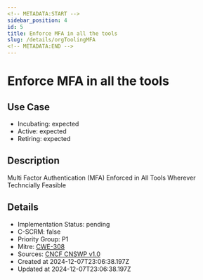 ```yaml
---
<!-- METADATA:START -->
sidebar_position: 4
id: 5
title: Enforce MFA in all the tools
slug: /details/orgToolingMFA
<!-- METADATA:END -->
---
```


<!-- TITLE:START -->
# Enforce MFA in all the tools
<!-- TITLE:END -->

## Use Case
<!-- LEVELS:START -->
- Incubating: expected
- Active: expected
- Retiring: expected
<!-- LEVELS:END -->

<!-- DESCRIPTION:START -->
## Description
Multi Factor Authentication (MFA) Enforced in All Tools Wherever Techncially Feasible
<!-- DESCRIPTION:END -->

<!-- DETAILS:START -->
## Details
- Implementation Status: pending
- C-SCRM: false
- Priority Group: P1
- Mitre: [CWE-308](https://cwe.mitre.org/data/definitions/308.html)
- Sources: [CNCF CNSWP v1.0](https://github.com/cncf/tag-security/blob/main/security-whitepaper/v2/cloud-native-security-whitepaper.md)
- Created at 2024-12-07T23:06:38.197Z
- Updated at 2024-12-07T23:06:38.197Z
<!-- DETAILS:END -->
